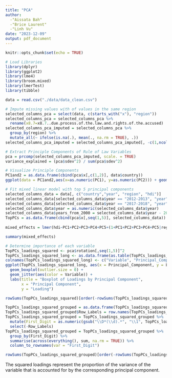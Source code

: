 ```yaml
---
title: "PCA"
author: 
  -"Aissata Bah"
  -"Brice Laurent"
  -"Linh Vu"
date: "2023-12-09"
output: pdf_document
---
```


```r
knitr::opts_chunk$set(echo = TRUE)
```

```r
# Load Libraries
library(dplyr)
library(ggplot2)
library(lme4)
library(broom.mixed)
library(lmerTest)
library(tibble)

data = read.csv("./data/data_clean.csv")
```


```r
# Impute missing values with of values in the same region
selected_columns_pca = select(data, c(starts_with("x"), "region"))
selected_columns_pca = selected_columns_pca %>%
  rename(x8.7=x8.7..due.process.of.the.law.and.rights.of.the.accused)
selected_columns_pca_imputed = selected_columns_pca %>%
  group_by(region) %>%
  mutate_all(~ ifelse(is.na(.), mean(., na.rm = TRUE), .))
selected_columns_pca_imputed = selected_columns_pca_imputed[, -c(1,ncol(selected_columns_pca_imputed))]

# Extract Principle Components of Rule of Law Variables
pca = prcomp(selected_columns_pca_imputed, scale. = TRUE)
variance_explained = (pca$sdev^2) / sum(pca$sdev^2)
```


```r
# Visualize Principle Components
PC1and2 = as.data.frame(cbind(pca$x[,c(1,2)], data$country))
ggplot(data = PC1and2,aes(x=as.numeric(PC1), y=as.numeric(PC2))) + geom_point(aes(color = data$country)) + theme(legend.position = "none")
```

```r
# Fit mixed linear model with top 5 principal components
selected_columns_data = data[, c("country","year", "region", "hdi")]
selected_columns_data[selected_columns_data$year == "2012-2013", "year"] = "2012.5"
selected_columns_data[selected_columns_data$year == "2017-2018", "year"] = "2017.5"
selected_columns_data$year = as.numeric(selected_columns_data$year)
selected_columns_data$years_from_2000 = selected_columns_data$year - 2000
TopPCs = as.data.frame(cbind(pca$x[,seq(1,5)], selected_columns_data))
                  
mixed_effects = lmer(hdi~PC1+PC2+PC3+PC4+PC5+(1+PC1+PC2+PC3+PC4+PC5|region)+(1+years_from_2000||country),data=TopPCs)

summary(mixed_effects)
```

```r
# Determine importance of each variable
TopPCs_loadings_squared <- pca$rotation[,seq(1,5)]^2
TopPCs_loadings_squared_long <- as.data.frame(as.table(TopPCs_loadings_squared))
colnames(TopPCs_loadings_squared_long) <- c("Variable", "Principal_Component", "Loading")
ggplot(TopPCs_loadings_squared_long, aes(x = Principal_Component, y = Loading)) +
  geom_boxplot(outlier.size = 0) +
  geom_jitter(aes(color = Variable)) +
  labs(title = "Boxplot of Loadings by Principal Component",
       x = "Principal Component",
       y = "Loading")

rowSums(TopPCs_loadings_squared)[order(-rowSums(TopPCs_loadings_squared))]

TopPCs_loadings_squared_grouped = as.data.frame(TopPCs_loadings_squared) 
TopPCs_loadings_squared_grouped$Row_Labels = row.names(TopPCs_loadings_squared)
TopPCs_loadings_squared_grouped = TopPCs_loadings_squared_grouped %>%
  mutate(First_Digit = as.numeric(gsub("\\D*(\\d).*", "\\1", TopPCs_loadings_squared_grouped$Row_Labels))) %>%
  select(-Row_Labels)
TopPCs_loadings_squared_grouped = TopPCs_loadings_squared_grouped %>%
  group_by(First_Digit) %>%
  summarise(across(everything(), sum, na.rm = TRUE)) %>%
  column_to_rownames(var = "First_Digit")

rowSums(TopPCs_loadings_squared_grouped)[order(-rowSums(TopPCs_loadings_squared_grouped))]
```

The squared loadings represent the proportion of the variance of the variable that is accounted for by the corresponding principal component.